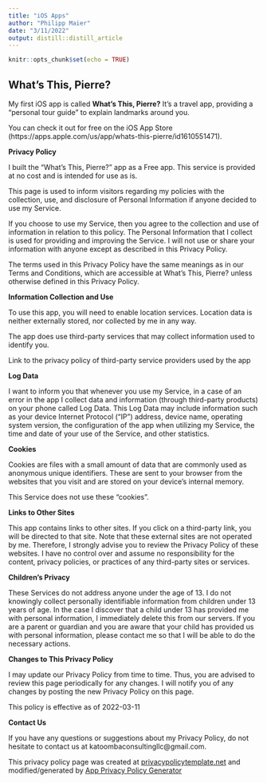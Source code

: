 ```yaml
---
title: "iOS Apps"
author: "Philipp Maier"
date: "3/11/2022"
output: distill::distill_article
---
```


```r
knitr::opts_chunk$set(echo = TRUE)
```

## What's This, Pierre?

My first iOS app is called **What's This, Pierre?** It's a travel app, providing a "personal tour guide" to explain landmarks around you. 

You can check it out for free on the iOS App Store (https://apps.apple.com/us/app/whats-this-pierre/id1610551471).

**Privacy Policy**

I built the "What's This, Pierre?" app as a Free app. This service is provided at no cost and is intended for use as is.

This page is used to inform visitors regarding my policies with the collection, use, and disclosure of Personal Information if anyone decided to use my Service.

If you choose to use my Service, then you agree to the collection and use of information in relation to this policy. The Personal Information that I collect is used for providing and improving the Service. I will not use or share your information with anyone except as described in this Privacy Policy.

The terms used in this Privacy Policy have the same meanings as in our Terms and Conditions, which are accessible at What's This, Pierre? unless otherwise defined in this Privacy Policy.

**Information Collection and Use**

To use this app, you will need to enable location services. Location data is neither externally stored, nor collected by me in any way.

The app does use third-party services that may collect information used to identify you.

Link to the privacy policy of third-party service providers used by the app

**Log Data**

I want to inform you that whenever you use my Service, in a case of an error in the app I collect data and information (through third-party products) on your phone called Log Data. This Log Data may include information such as your device Internet Protocol (“IP”) address, device name, operating system version, the configuration of the app when utilizing my Service, the time and date of your use of the Service, and other statistics.

**Cookies**

Cookies are files with a small amount of data that are commonly used as anonymous unique identifiers. These are sent to your browser from the websites that you visit and are stored on your device's internal memory.

This Service does not use these “cookies”.

**Links to Other Sites**

This app contains links to other sites. If you click on a third-party link, you will be directed to that site. Note that these external sites are not operated by me. Therefore, I strongly advise you to review the Privacy Policy of these websites. I have no control over and assume no responsibility for the content, privacy policies, or practices of any third-party sites or services.

**Children’s Privacy**

These Services do not address anyone under the age of 13. I do not knowingly collect personally identifiable information from children under 13 years of age. In the case I discover that a child under 13 has provided me with personal information, I immediately delete this from our servers. If you are a parent or guardian and you are aware that your child has provided us with personal information, please contact me so that I will be able to do the necessary actions.

**Changes to This Privacy Policy**

I may update our Privacy Policy from time to time. Thus, you are advised to review this page periodically for any changes. I will notify you of any changes by posting the new Privacy Policy on this page.

This policy is effective as of 2022-03-11

**Contact Us**

If you have any questions or suggestions about my Privacy Policy, do not hesitate to contact us at katoombaconsultingllc@gmail.com.

This privacy policy page was created at [privacypolicytemplate.net](https://privacypolicytemplate.net) and modified/generated by [App Privacy Policy Generator](https://app-privacy-policy-generator.nisrulz.com/)